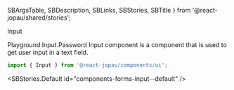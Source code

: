   SBArgsTable,
  SBDescription,
  SBLinks,
  SBStories,
  SBTitle
} from '@react-jopau/shared/stories';

<SBTitle>Input</SBTitle>

<SBLinks>
  <SBLinks.Item href="components-forms-input--default">Playground</SBLinks.Item>
  <SBLinks.Item href="components-forms-input--password-docs">Input.Password</SBLinks.Item>
</SBLinks>

<SBDescription>
  Input component is a component that is used to get user input in a text field.
</SBDescription>

```jsx dark
import { Input } from '@react-jopau/components/ui';
```

<SBStories.Default id="components-forms-input--default" />

<SBArgsTable component={Input} />

<SBStories>
  <SBStories.Item label="Types" id="components-forms-input--types" />
  <SBStories.Item
    label="Label And Placeholder"
    id="components-forms-input--label-and-placeholder"
  />
  <SBStories.Item label="Sizes" id="components-forms-input--sizes" />
  <SBStories.Item label="Variants" id="components-forms-input--variants" />
  <SBStories.Item label="Color" id="components-forms-input--color" />
  <SBStories.Item label="Status" id="components-forms-input--status" />
  <SBStories.Item label="Helper Text" id="components-forms-input--helper-text" />
  <SBStories.Item label="Content" id="components-forms-input--content" />
  <SBStories.Item label="Label Left And Right" id="components-forms-input--label-left-and-right" />
  <SBStories.Item label="Shape" id="components-forms-input--shape" />
  <SBStories.Item label="Hot Key" id="components-forms-input--hot-key" />
  <SBStories.Item label="Required" id="components-forms-input--required" />
  <SBStories.Item label="Disabled" id="components-forms-input--disabled" />
  <SBStories.Item label="Read Only" id="components-forms-input--read-only" />
  <SBStories.Item label="Clearable" id="components-forms-input--clearable" />
  <SBStories.Item label="Full Width" id="components-forms-input--full-width" />
  <SBStories.Item label="Mask" id="components-forms-input--mask" />
  <SBStories.Item
    label="Uncontrolled Vs Controlled"
    id="components-forms-input--uncontrolled-vs-controlled"
  />
</SBStories>
